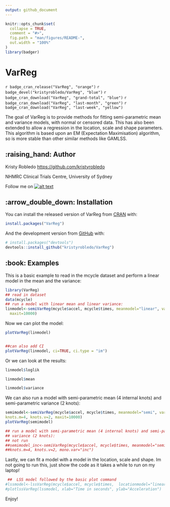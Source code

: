 ```yaml
---
output: github_document
---
```


<!-- README.md is generated from README.Rmd. Please edit that file -->

```r
knitr::opts_chunk$set(
  collapse = TRUE,
  comment = "#>",
  fig.path = "man/figures/README-",
  out.width = "100%"
)
library(badger)
```

# VarReg

<!-- badges: start -->
`r badge_cran_release("VarReg", "orange")` 
`r badge_devel("kristyrobledo/VarReg", "blue")`
`r badge_cran_download("VarReg", "grand-total", "blue")`
`r badge_cran_download("VarReg", "last-month", "green")`
`r badge_cran_download("VarReg", "last-week", "yellow")`
<!-- badges: end -->

<!-- Please don't remove this: Grab your social icons from https://github.com/carlsednaoui/gitsocial -->

<!-- display the social media buttons in your README -->

<!--[![alt text][1.1]][1] -->



<!-- links to social media icons -->
<!-- no need to change these -->

<!-- icons with padding -->

[1.1]: http://i.imgur.com/tXSoThF.png (twitter icon with padding)
[2.1]: http://i.imgur.com/P3YfQoD.png (facebook icon with padding)
[3.1]: http://i.imgur.com/yCsTjba.png (google plus icon with padding)
[4.1]: http://i.imgur.com/YckIOms.png (tumblr icon with padding)
[5.1]: http://i.imgur.com/1AGmwO3.png (dribbble icon with padding)
[6.1]: http://i.imgur.com/0o48UoR.png (github icon with padding)

<!-- icons without padding -->

[1.2]: http://i.imgur.com/wWzX9uB.png (twitter icon without padding)
[2.2]: http://i.imgur.com/fep1WsG.png (facebook icon without padding)
[3.2]: http://i.imgur.com/VlgBKQ9.png (google plus icon without padding)
[4.2]: http://i.imgur.com/jDRp47c.png (tumblr icon without padding)
[5.2]: http://i.imgur.com/Vvy3Kru.png (dribbble icon without padding)
[6.2]: http://i.imgur.com/9I6NRUm.png (github icon without padding)


<!-- links to your social media accounts -->
<!-- update these accordingly -->

[1]: http://www.twitter.com/redheadkristy


<!-- Please don't remove this: Grab your social icons from https://github.com/carlsednaoui/gitsocial -->

The goal of VarReg is to provide methods for fitting semi-parametric mean and variance models, with normal or censored data. This has also been extended to allow a regression in the location, scale and shape parameters.
This algorithm is based upon an EM (Expectation Maximisation) algorithm, so is more stable than other similar methods like GAMLSS.

## :raising_hand: Author

Kristy Robledo <https://github.com/kristyrobledo>

NHMRC Clinical Trials Centre, University of Sydney

Follow me on [![alt text][1.2]][1]

## :arrow_double_down: Installation

You can install the released version of VarReg from [CRAN](https://CRAN.R-project.org) with:

``` r
install.packages("VarReg")
```

And the development version from [GitHub](https://github.com/) with:

``` r
# install.packages("devtools")
devtools::install_github("kristyrobledo/VarReg")
```
## :book: Examples

This is a basic example to read in the mcycle dataset and perform a linear model in the mean and the variance:

```r
library(VarReg)
## read in dataset
data(mcycle)
## run a model with linear mean and linear variance:
linmodel<-semiVarReg(mcycle$accel, mcycle$times, meanmodel="linear", varmodel="linear",
  maxit=10000)

```

Now we can plot the model:

```r
plotVarReg(linmodel)


##can also add CI
plotVarReg(linmodel, ci=TRUE, ci.type = "im")
```

Or we can look at the results:
```r
linmodel$loglik

linmodel$mean

linmodel$variance
```

We can also run a model with semi-parametric mean (4 internal knots) and semi-parametric variance (2 knots):

```r
semimodel<-semiVarReg(mcycle$accel, mcycle$times, meanmodel="semi", varmodel="semi",
knots.m=4, knots.v=2, maxit=10000)
plotVarReg(semimodel)

## run a model with semi-parametric mean (4 internal knots) and semi-parametric monotonic
## variance (2 knots):
## not run
##semimodel_inc<-semiVarReg(mcycle$accel, mcycle$times, meanmodel="semi", varmodel="semi",
##knots.m=4, knots.v=2, mono.var="inc")
```

Lastly, we can fit a model with a model in the location, scale and shape. Im not going to run this, just show the code as it takes a while to run on my laptop!

```r
 ##  LSS model followed by the basic plot command
#lssmodel<-lssVarReg(mcycle$accel, mcycle$times,  locationmodel="linear", scale2model="linear", shapemodel="constant", maxit=10000)
#plotlssVarReg(lssmodel, xlab="Time in seconds", ylab="Acceleration")
```

Enjoy!

